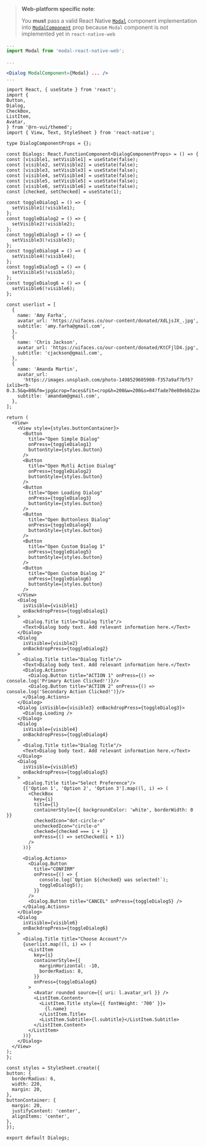 <!-- To show the guide to configure the Dialog Component to a project.
This is not added as description in comments of the component so is added here. -->

> **Web-platform specific note**:
>
> You **must** pass a valid React Native [`Modal`](https://reactnative.dev/docs/modal) component implementation
> into [`ModalComponent`](#modalcomponent) prop because `Modal` component is not implemented yet in `react-native-web`

```jsx
...
import Modal from 'modal-react-native-web';

...

<Dialog ModalComponent={Modal} ... />
...
```

```SnackPlayer name=RNE Dialog
import React, { useState } from 'react';
import {
Button,
Dialog,
CheckBox,
ListItem,
Avatar,
} from '@rn-vui/themed';
import { View, Text, StyleSheet } from 'react-native';

type DialogComponentProps = {};

const Dialogs: React.FunctionComponent<DialogComponentProps> = () => {
const [visible1, setVisible1] = useState(false);
const [visible2, setVisible2] = useState(false);
const [visible3, setVisible3] = useState(false);
const [visible4, setVisible4] = useState(false);
const [visible5, setVisible5] = useState(false);
const [visible6, setVisible6] = useState(false);
const [checked, setChecked] = useState(1);

const toggleDialog1 = () => {
  setVisible1(!visible1);
};
const toggleDialog2 = () => {
  setVisible2(!visible2);
};
const toggleDialog3 = () => {
  setVisible3(!visible3);
};
const toggleDialog4 = () => {
  setVisible4(!visible4);
};
const toggleDialog5 = () => {
  setVisible5(!visible5);
};
const toggleDialog6 = () => {
  setVisible6(!visible6);
};

const userlist = [
  {
    name: 'Amy Farha',
    avatar_url: 'https://uifaces.co/our-content/donated/XdLjsJX_.jpg',
    subtitle: 'amy.farha@gmail.com',
  },
  {
    name: 'Chris Jackson',
    avatar_url: 'https://uifaces.co/our-content/donated/KtCFjlD4.jpg',
    subtitle: 'cjackson@gmail.com',
  },
  {
    name: 'Amanda Martin',
    avatar_url:
      'https://images.unsplash.com/photo-1498529605908-f357a9af7bf5?ixlib=rb-0.3.5&q=80&fm=jpg&crop=faces&fit=crop&h=200&w=200&s=047fade70e80ebb22ac8f09c04872c40',
    subtitle: 'amandam@gmail.com',
  },
];

return (
  <View>
    <View style={styles.buttonContainer}>
      <Button
        title="Open Simple Dialog"
        onPress={toggleDialog1}
        buttonStyle={styles.button}
      />
      <Button
        title="Open Mutli Action Dialog"
        onPress={toggleDialog2}
        buttonStyle={styles.button}
      />
      <Button
        title="Open Loading Dialog"
        onPress={toggleDialog3}
        buttonStyle={styles.button}
      />
      <Button
        title="Open Buttonless Dialog"
        onPress={toggleDialog4}
        buttonStyle={styles.button}
      />
      <Button
        title="Open Custom Dialog 1"
        onPress={toggleDialog5}
        buttonStyle={styles.button}
      />
      <Button
        title="Open Custom Dialog 2"
        onPress={toggleDialog6}
        buttonStyle={styles.button}
      />
    </View>
    <Dialog
      isVisible={visible1}
      onBackdropPress={toggleDialog1}
    >
      <Dialog.Title title="Dialog Title"/>
      <Text>Dialog body text. Add relevant information here.</Text>
    </Dialog>
    <Dialog
      isVisible={visible2}
      onBackdropPress={toggleDialog2}
    >
      <Dialog.Title title="Dialog Title"/>
      <Text>Dialog body text. Add relevant information here.</Text>
      <Dialog.Actions>
        <Dialog.Button title="ACTION 1" onPress={() => console.log('Primary Action Clicked!')}/>
        <Dialog.Button title="ACTION 2" onPress={() => console.log('Secondary Action Clicked!')}/>
      </Dialog.Actions>
    </Dialog>
    <Dialog isVisible={visible3} onBackdropPress={toggleDialog3}>
      <Dialog.Loading />
    </Dialog>
    <Dialog
      isVisible={visible4}
      onBackdropPress={toggleDialog4}
    >
      <Dialog.Title title="Dialog Title"/>
      <Text>Dialog body text. Add relevant information here.</Text>
    </Dialog>
    <Dialog
      isVisible={visible5}
      onBackdropPress={toggleDialog5}
    >
      <Dialog.Title title="Select Preference"/>
      {['Option 1', 'Option 2', 'Option 3'].map((l, i) => (
        <CheckBox
          key={i}
          title={l}
          containerStyle={{ backgroundColor: 'white', borderWidth: 0 }}
          checkedIcon="dot-circle-o"
          uncheckedIcon="circle-o"
          checked={checked === i + 1}
          onPress={() => setChecked(i + 1)}
        />
      ))}

      <Dialog.Actions>
        <Dialog.Button
          title="CONFIRM"
          onPress={() => {
            console.log(`Option ${checked} was selected!`);
            toggleDialog5();
          }}
        />
        <Dialog.Button title="CANCEL" onPress={toggleDialog5} />
      </Dialog.Actions>
    </Dialog>
    <Dialog
      isVisible={visible6}
      onBackdropPress={toggleDialog6}
    >
      <Dialog.Title title="Choose Account"/>
      {userlist.map((l, i) => (
        <ListItem
          key={i}
          containerStyle={{
            marginHorizontal: -10,
            borderRadius: 8,
          }}
          onPress={toggleDialog6}
        >
          <Avatar rounded source={{ uri: l.avatar_url }} />
          <ListItem.Content>
            <ListItem.Title style={{ fontWeight: '700' }}>
              {l.name}
            </ListItem.Title>
            <ListItem.Subtitle>{l.subtitle}</ListItem.Subtitle>
          </ListItem.Content>
        </ListItem>
      ))}
    </Dialog>
  </View>
);
};

const styles = StyleSheet.create({
button: {
  borderRadius: 6,
  width: 220,
  margin: 20,
},
buttonContainer: {
  margin: 20,
  justifyContent: 'center',
  alignItems: 'center',
},
});

export default Dialogs;
```
